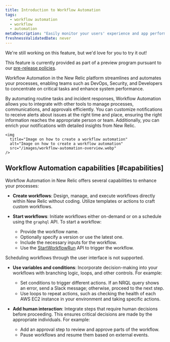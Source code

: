 ```yaml
---
title: Introduction to Workflow Automation
tags:
  - workflow automation
  - workflow
  - automation
metaDescription: "Easily monitor your users' experience and app performance with Workflow Automation."
freshnessValidatedDate: never
---
```


<Callout title="preview">
  We're still working on this feature, but we'd love for you to try it out!

  This feature is currently provided as part of a preview program pursuant to our [pre-release policies](/docs/licenses/license-information/referenced-policies/new-relic-pre-release-policy).
</Callout>

Workflow Automation in the New Relic platform streamlines and automates your processes, enabling teams such as DevOps, Security, and Developers to concentrate on critical tasks and enhance system performance.

By automating routine tasks and incident responses, Workflow Automation allows you to integrate with other tools to manage processes, communications, and approvals efficiently. You can customize notifications to receive alerts about issues at the right time and place, ensuring the right information reaches the appropriate person or team. Additionally, you can enrich your notifications with detailed insights from New Relic.

    <img
      title="Image on how to create a workflow automation"
      alt="Image on how to create a workflow automation"
      src="/images/workflow-automation-overview.webp"
    />

## Workflow Automation capabilities [#capabilities]

Workflow Automation in New Relic offers several capabilities to enhance your processes:

- **Create workflows**: Design, manage, and execute workflows directly within New Relic without coding. Utilize templates or actions to craft custom workflows.

- **Start workflows**: Initiate workflows either on-demand or on a schedule using the `graphql` API. To start a workflow:
  - Provide the workflow name.
  - Optionally specify a version or use the latest one.
  - Include the necessary inputs for the workflow.
  - Use the [StartWorkflowRun](/docs/workflow-automation/workflow-automation-apis/start-workflow-run) API to trigger the workflow.

<Callout variant="important">
  Scheduling workflows through the user interface is not supported.
</Callout>

- **Use variables and conditions**: Incorporate decision-making into your workflows with branching logic, loops, and other controls. For example:
  - Set conditions to trigger different actions. If an NRQL query shows an error, send a Slack message; otherwise, proceed to the next step.
  - Use loops to repeat actions, such as checking the health of each AWS EC2 instance in your environment and taking specific actions.

- **Add human interaction**: Integrate steps that require human decisions before proceeding. This ensures critical decisions are made by the appropriate individuals. For example:
  - Add an approval step to review and approve parts of the workflow.
  - Pause workflows and resume them based on external events.